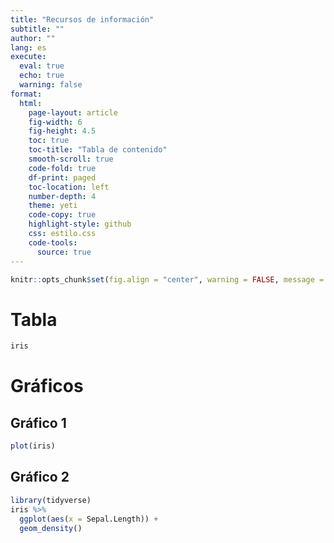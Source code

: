 ```yaml
---
title: "Recursos de información"
subtitle: ""
author: ""
lang: es 
execute: 
  eval: true
  echo: true
  warning: false
format:
  html:
    page-layout: article
    fig-width: 6
    fig-height: 4.5
    toc: true
    toc-title: "Tabla de contenido"
    smooth-scroll: true
    code-fold: true
    df-print: paged
    toc-location: left
    number-depth: 4
    theme: yeti
    code-copy: true
    highlight-style: github
    css: estilo.css
    code-tools:
      source: true
---
```


```r
knitr::opts_chunk$set(fig.align = "center", warning = FALSE, message = FALSE)
```

# Tabla

```r
iris
```

# Gráficos

## Gráfico 1

```r
plot(iris)
```

## Gráfico 2

```r
library(tidyverse)
iris %>% 
  ggplot(aes(x = Sepal.Length)) +
  geom_density()
```


